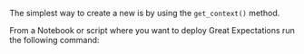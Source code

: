
The simplest way to create a new <TechnicalTag relative="../../../" tag="data_context" text="Data Context" /> is by using the `get_context()` method.

From a Notebook or script where you want to deploy Great Expectations run the following command:

```python name="tests/integration/docusaurus/deployment_patterns/aws_cloud_storage_pandas.py imports"
```